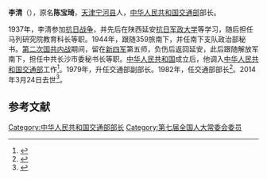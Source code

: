 {{Otheruses|李清|other=同名或類似名的其它條目描述}}
'''李清'''（{{bd|1920年||2014年|3月24日|catIdx=Li}}），原名'''陈宝琦'''，[[天津|天津]][[宁河县|宁河县]]人，[[中华人民共和国交通部|中华人民共和国交通部]]部长。

1937年，李清参加[[抗日战争|抗日战争]]，并先后在陕西延安[[抗日军政大学|抗日军政大学]]等学习，随后担任马列研究院教育科长等职。1944年，跟随359旅南下，并任南下支队政治部秘书。[[第二次国共内战|第二次国共内战]]期间，留在[[新四军|新四军]]第五师，负伤后返回延安，此后跟随解放军南下，担任中共长沙市委秘书长等职。[[中华人民共和国|中华人民共和国]]成立后，他调入[[中华人民共和国交通部|中华人民共和国交通部]]工作<ref>{{cite web|title=李盛霖部长慰问部机关老干部老党员|url=http://www.moc.gov.cn/zhuzhan/buzhangwangye/lishenglin/fengcaijijin/200909/t20090916_620103.html|work=中国交通报|accessdate=2011-10-03|deadurl=yes|archiveurl=https://web.archive.org/web/20100616085502/http://www.moc.gov.cn/zhuzhan/buzhangwangye/lishenglin/fengcaijijin/200909/t20090916_620103.html|archivedate=2010-06-16}}</ref>。1979年，升任交通部副部长。1982年，任交通部部长<ref>{{cite news|title=宁河名人--军政界|url=http://www.tjnh.net/html/2010/01/061205423011.htm|accessdate=2011-10-03|newspaper=宁河信息网|deadurl=yes|archiveurl=https://web.archive.org/web/20110203043027/http://www.tjnh.net/html/2010/01/061205423011.htm|archivedate=2011-02-03}}</ref>。2014年3月24日去世<ref>{{cite news|title=李清同志逝世|url=http://cpc.people.com.cn/n/2014/0401/c87393-24792528.html|accessdate=2014-04-01|newspaper=人民网|archive-date=2019-06-01|archive-url=https://web.archive.org/web/20190601120547/http://cpc.people.com.cn/n/2014/0401/c87393-24792528.html|dead-url=no}}</ref>。

==参考文献==
{{reflist}}
{{start box}}
{{s-off}}
{{succession box|[[彭德清|彭德清]]|[[錢永昌|錢永昌]]|[[中华人民共和国交通部|中华人民共和国交通部部长]]|1982年-1984年}}
{{end box}}


{{中华人民共和国交通运输部部长}}
{{第6届国务院}}

{{中国政治人物小作品}}
[[Category:中华人民共和国交通部部长|Category:中华人民共和国交通部部长]]
[[Category:第七届全国人大常委会委员|Category:第七届全国人大常委会委员]]